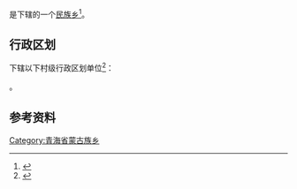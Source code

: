{{中国乡级行政区|63/22/21/207/000}}

'''{{PAGENAMEBASE}}'''是{{PRC admin/fullname|63/22/21/207/000|3}}下辖的一个[[民族乡|民族乡]]<ref>{{PRC admin/ref sgc|{{PRC admin/parent|63/22/21/207/000}}}}</ref>。

== 行政区划 ==
{{PAGENAMEBASE}}下辖以下村级行政区划单位<ref>{{PRC admin/ref sgc|63/22/21/207/000}}</ref>：

{{PRC admin/children|63/22/21/207/000}}。

== 参考资料 ==
{{reflist}}

{{青海行政区划小作品}}
{{PRC admin/navcat|63/22/21/207/000}}
[[Category:青海省蒙古族乡|Category:青海省蒙古族乡]]